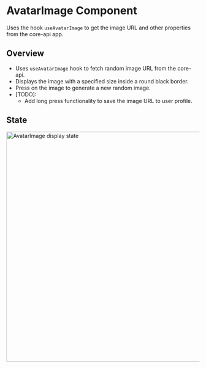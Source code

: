 

# AvatarImage Component

Uses the hook `useAvatarImage` to get the image URL and other properties from the core-api app.

## Overview

- Uses `useAvatarImage` hook to fetch random image URL from the core-api.
- Displays the image with a specified size inside a round black border.
- Press on the image to generate a new random image.
- [TODO]: 
    - Add long press functionality to save the image URL to user profile.

<AvatarImage size={360} saved=''/>

## State

<img src="/avatar-image-display-state.png" alt="AvatarImage display state" width="600"/>




